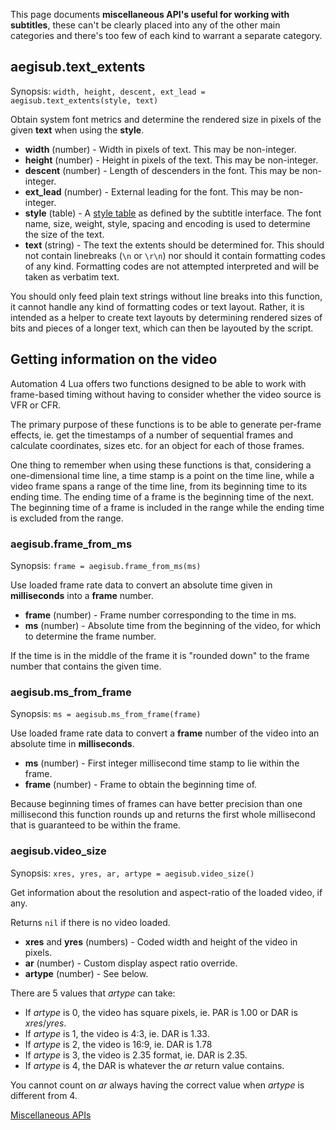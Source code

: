 This page documents '''miscellaneous API's useful for working with subtitles''', these can't be clearly placed into any of the other main categories and there's too few of each kind to warrant a separate category.

== aegisub.text_extents ==

Synopsis: <code>width, height, descent, ext_lead = aegisub.text_extents(style, text)</code>

Obtain system font metrics and determine the rendered size in pixels of the given '''text''' when using the '''style'''.

* '''width''' (number) - Width in pixels of text. This may be non-integer.
* '''height''' (number) - Height in pixels of the text. This may be non-integer.
* '''descent''' (number) - Length of descenders in the font. This may be non-integer.
* '''ext_lead''' (number) - External leading for the font. This may be non-integer.
* '''style''' (table) - A [[Automation 4 Lua Subtitle file interface#Style table|style table]] as defined by the subtitle interface. The font name, size, weight, style, spacing and encoding is used to determine the size of the text.
* '''text''' (string) - The text the extents should be determined for. This should not contain linebreaks (<tt>\n</tt> or <tt>\r\n</tt>) nor should it contain formatting codes of any kind. Formatting codes are not attempted interpreted and will be taken as verbatim text.

You should only feed plain text strings without line breaks into this function, it cannot handle any kind of formatting codes or text layout. Rather, it is intended as a helper to create text layouts by determining rendered sizes of bits and pieces of a longer text, which can then be layouted by the script.

== Getting information on the video ==

Automation 4 Lua offers two functions designed to be able to work with frame-based timing without having to consider whether the video source is VFR or CFR.

The primary purpose of these functions is to be able to generate per-frame effects, ie. get the timestamps of a number of sequential frames and calculate coordinates, sizes etc. for an object for each of those frames.

One thing to remember when using these functions is that, considering a one-dimensional time line, a time stamp is a point on the time line, while a video frame spans a range of the time line, from its beginning time to its ending time. The ending time of a frame is the beginning time of the next. The beginning time of a frame is included in the range while the ending time is excluded from the range.

=== aegisub.frame_from_ms ===

Synopsis: <code>frame = aegisub.frame_from_ms(ms)</code>

Use loaded frame rate data to convert an absolute time given in '''milliseconds''' into a '''frame''' number.

* '''frame''' (number) - Frame number corresponding to the time in ms.
* '''ms''' (number) - Absolute time from the beginning of the video, for which to determine the frame number.

If the time is in the middle of the frame it is "rounded down" to the frame number that contains the given time.

=== aegisub.ms_from_frame ===

Synopsis: <code>ms = aegisub.ms_from_frame(frame)</code>

Use loaded frame rate data to convert a '''frame''' number of the video into an absolute time in '''milliseconds'''.

* '''ms''' (number) - First integer millisecond time stamp to lie within the frame.
* '''frame''' (number) - Frame to obtain the beginning time of.

Because beginning times of frames can have better precision than one millisecond this function rounds up and returns the first whole millisecond that is guaranteed to be within the frame.

=== aegisub.video_size ===

Synopsis: <code>xres, yres, ar, artype = aegisub.video_size()</code>

Get information about the resolution and aspect-ratio of the loaded video, if any.

Returns <code>nil</code> if there is no video loaded.

* '''xres''' and '''yres''' (numbers) - Coded width and height of the video in pixels.
* '''ar''' (number) - Custom display aspect ratio override.
* '''artype''' (number) - See below.

There are 5 values that ''artype'' can take:

* If ''artype'' is 0, the video has square pixels, ie. PAR is 1.00 or DAR is ''xres''/''yres''.
* If ''artype'' is 1, the video is 4:3, ie. DAR is 1.33.
* If ''artype'' is 2, the video is 16:9, ie. DAR is 1.78
* If ''artype'' is 3, the video is 2.35 format, ie. DAR is 2.35.
* If ''artype'' is 4, the DAR is whatever the ''ar'' return value contains.

You cannot count on ''ar'' always having the correct value when ''artype'' is different from 4.

[[Category:Lua Reference|Miscellaneous APIs]]